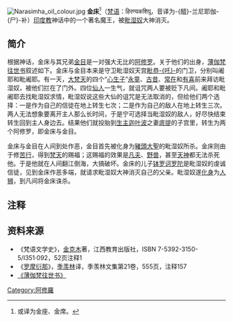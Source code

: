 [[File:Narasimha_oil_colour.jpg|thumb]]
'''金床'''<ref>或译为金座、金席。</ref>（[[梵语|梵语]]：हिरण्‍यकशिपु，音译为-{醯}-兰尼耶伽-{尸}-补）[[印度教|印度教]]神话中的一个著名魔王，被[[毗湿奴|毗湿奴]]大神消灭。

==简介==
根据神话，金床与其兄弟[[金目|金目]]是一对强大无比的[[阿修罗_(印度神话)|阿修罗]]。关于他们的出身，[[薄伽梵往世书|薄伽梵往世书]]叙述如下。金床与金目本来是守卫毗湿奴天宫[[毗恭吒|毗恭-{吒}-]]的门卫，分别叫阇耶和毗阇耶。有一天，[[大梵天|大梵天]]的四个“[[心生子|心生子]]”[[永童|永童]]、[[古昔|古昔]]、[[常在仙人|常在]]和[[有喜|有喜]]前来拜访毗湿奴，被他们拦在了门外。四位[[仙人_(印度神话)|仙人]]一生气，就诅咒两人要被贬下凡间。阇耶和毗阇耶去找毗湿奴求情，毗湿奴说这些大仙的诅咒是无法取消的，但给他们两个选择：一是作为自己的信徒在地上转生七次；二是作为自己的敌人在地上转生三次。两人无法想象要离开主人那么长时间，于是宁可选择当毗湿奴的敌人，好尽快结束转生回到主人身边去。结果他们就投胎到[[生主|生主]][[迦叶波|迦叶波]]之妻[[底提|底提]]的子宫里，转生为两个阿修罗，即金床与金目。

金床与金目在人间到处作恶，金目首先被化身为[[豬頭大聖|豬頭大聖]]的毗湿奴所杀。金床则由于修[[苦行|苦行]]，得到[[梵天|梵天]]的赐福；这赐福的效果是[[人类|凡夫]]、[[动物|野兽]]，甚至[[提婆|天神]]都无法杀死他。于是他就在人间翻江倒海，大搞破坏。金床的儿子[[钵罗诃罗陀|钵罗诃罗陀]]是毗湿奴的虔诚信徒，见到金床作恶多端，就请求毗湿奴大神消灭自己的父亲。毗湿奴遂[[化身|化身]]为[[人狮|人狮]]，到凡间将金床诛杀。

==注释==
<references />
==资料来源==
{{Commonscat|Hiranyakashipu}}
*《梵语文学史》，[[金克木|金克木]]著，江西教育出版社，ISBN 7-5392-3150-5/I351·092，52页注释1
*《[[罗摩衍那|罗摩衍那]]》，[[季羡林|季羡林]]译，季羡林文集第21卷，555页，注释157
*[https://web.archive.org/web/20100810035242/http://srimadbhagavatam.com/ 《薄伽梵往世书》]
{{印度神話}}

[[Category:阿修羅|Category:阿修羅]]